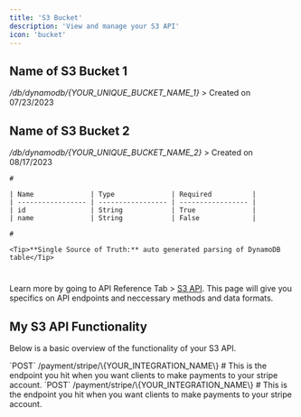 ```yaml
---
title: 'S3 Bucket'
description: 'View and manage your S3 API'
icon: 'bucket'
---
```


## Name of S3 Bucket 1
_/db/dynamodb/\{YOUR_UNIQUE_BUCKET_NAME_1\}_
<AccordionGroup>
  <Accordion title="View Details">
    > Created on 07/23/2023
  </Accordion>
</AccordionGroup>

## Name of S3 Bucket 2
_/db/dynamodb/\{YOUR_UNIQUE_BUCKET_NAME_2\}_
<AccordionGroup>
  <Accordion title="View Details">
    > Created on 08/17/2023

    #

    | Name              | Type              | Required          |
    | ----------------- | ----------------- | ----------------- |
    | id                | String            | True              |
    | name              | String            | False             |

    #

    <Tip>**Single Source of Truth:** auto generated parsing of DynamoDB table</Tip>
  </Accordion>
</AccordionGroup>

#

Learn more by going to API Reference Tab > [S3 API](/api-reference/endpoint/s3-structure). This page will give you specifics on API endpoints and neccessary methods and data formats.

## My S3 API Functionality

Below is a basic overview of the functionality of your S3 API.

<AccordionGroup>
  <Accordion title="Look for files and folders in your S3 Bucket">
    `POST` /payment/stripe/\{YOUR_INTEGRATION_NAME\}
    #
    This is the endpoint you hit when you want clients to make payments to your stripe account.
  </Accordion>
  <Accordion title="Create files and folders inside your bucket">
    `POST` /payment/stripe/\{YOUR_INTEGRATION_NAME\}
    #
    This is the endpoint you hit when you want clients to make payments to your stripe account.
  </Accordion>
</AccordionGroup>

